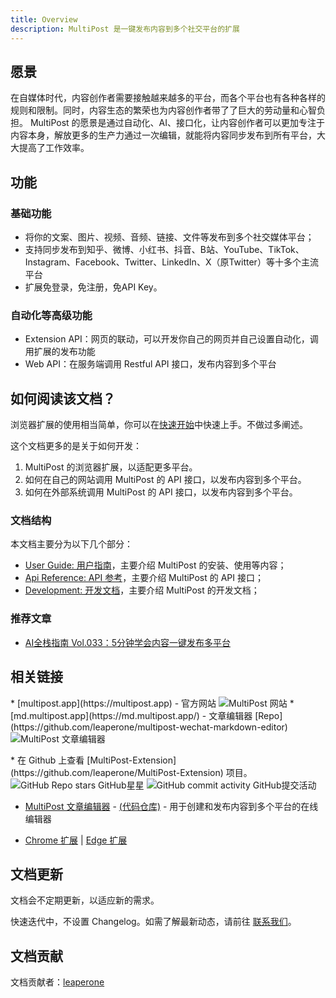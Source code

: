 ```yaml
---
title: Overview
description: MultiPost 是一键发布内容到多个社交平台的扩展
---
```


## 愿景
在自媒体时代，内容创作者需要接触越来越多的平台，而各个平台也有各种各样的规则和限制。同时，内容生态的繁荣也为内容创作者带了了巨大的劳动量和心智负担。
MultiPost 的愿景是通过自动化、AI、接口化，让内容创作者可以更加专注于内容本身，解放更多的生产力通过一次编辑，就能将内容同步发布到所有平台，大大提高了工作效率。

## 功能
### 基础功能
- 将你的文案、图片、视频、音频、链接、文件等发布到多个社交媒体平台；
- 支持同步发布到知乎、微博、小红书、抖音、B站、YouTube、TikTok、Instagram、Facebook、Twitter、LinkedIn、X（原Twitter）等十多个主流平台
- 扩展免登录，免注册，免API Key。

### 自动化等高级功能
- Extension API：网页的联动，可以开发你自己的网页并自己设置自动化，调用扩展的发布功能
- Web API：在服务端调用 Restful API 接口，发布内容到多个平台

## 如何阅读该文档？

浏览器扩展的使用相当简单，你可以在[快速开始](/docs/user-guide/quick-start)中快速上手。不做过多阐述。

这个文档更多的是关于如何开发：
1. MultiPost 的浏览器扩展，以适配更多平台。
2. 如何在自己的网站调用 MultiPost 的 API 接口，以发布内容到多个平台。
3. 如何在外部系统调用 MultiPost 的 API 接口，以发布内容到多个平台。

### 文档结构

本文档主要分为以下几个部分：
- [User Guide: 用户指南](/docs/user-guide/quick-start)，主要介绍 MultiPost 的安装、使用等内容；
- [Api Reference: API 参考](/docs/api-reference)，主要介绍 MultiPost 的 API 接口；
- [Development: 开发文档](/docs/development)，主要介绍 MultiPost 的开发文档；

### 推荐文章

- [AI全栈指南 Vol.033：5分钟学会内容一键发布多平台](https://mp.weixin.qq.com/s/K7yh6EsBLOGJzl8Gh8SwLw)

## 相关链接
<p className="flex gap-2 flex-row items-center">
  <span>
    * [multipost.app](https://multipost.app) - 官方网站 
  </span>
  <img src="https://img.shields.io/website?url=https%3A%2F%2Fmultipost.app" alt="MultiPost 网站" />
  <span>
    * [md.multipost.app](https://md.multipost.app/) - 文章编辑器 
  </span>
  [Repo](https://github.com/leaperone/multipost-wechat-markdown-editor)
  <img src="https://img.shields.io/website?url=https%3A%2F%2Fmd.multipost.app" alt="MultiPost 文章编辑器" />
</p>

<p className="flex gap-2 flex-row items-center">
  <span>
    * 在 Github 上查看 [MultiPost-Extension](https://github.com/leaperone/MultiPost-Extension) 项目。
  </span>
  <img src="https://img.shields.io/github/stars/leaperone/MultiPost-Extension" alt="GitHub Repo stars GitHub星星" />
  <img src="https://img.shields.io/github/commit-activity/m/leaper-one/MultiPost-Extension" alt="GitHub commit activity GitHub提交活动" />
</p>

- [MultiPost 文章编辑器](https://md.multipost.app/) - [(代码仓库)](https://github.com/leaper-one/multipost-wechat-markdown-editor) - 用于创建和发布内容到多个平台的在线编辑器
* [Chrome 扩展](https://chromewebstore.google.com/detail/multipost/dhohkaclnjgcikfoaacfgijgjgceofih) | [Edge 扩展](https://microsoftedge.microsoft.com/addons/detail/multipost/ckoiphiceimehjkolnfffgbmihoppgjg)

## 文档更新

文档会不定期更新，以适应新的需求。

快速迭代中，不设置 Changelog。如需了解最新动态，请前往 [联系我们](/docs/user-guide/contact-us)。

## 文档贡献

文档贡献者：[leaperone](https://github.com/leaperone)
